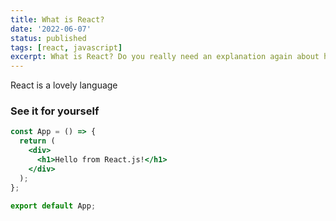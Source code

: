 ---
title: What is React?
date: '2022-06-07'
status: published
tags: [react, javascript]
excerpt: What is React? Do you really need an explanation again about how this JavaScript framework works? Well, I'm going to give you one anyway.
---

React is a lovely language

### See it for yourself

```jsx
const App = () => {
  return (
    <div>
      <h1>Hello from React.js!</h1>
    </div>
  );
};

export default App;
```